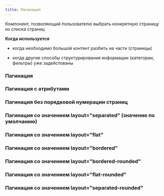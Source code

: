 ```yaml
---
title: Пагинация
---
```



Компонент, позволяющий пользователю выбрать конкретную страницу из списка страниц

**Когда используется**

- когда необходимо большой контент разбить на части (страницы)

- когда другие способы структурирования информации (категории, фильтры) уже задейстованы

### Пагинация
<Sandbox projectId="data_query_list" showHeader/>

### Пагинация с атрибутами
<Sandbox projectId="D4Vx1" showHeader/>

### Пагинация без порядковой нумерации страниц
<Sandbox projectId="sDAgH" showHeader/>

### Пагинация со значением layout="separated" (значение по умолчанию)
<Sandbox projectId="ZvB5h" showHeader/>

### Пагинация со значением layout="flat"
<Sandbox projectId="uRUon" showHeader/>

### Пагинация со значением layout="bordered"
<Sandbox projectId="G0vJy" showHeader/>

### Пагинация со значением layout="bordered-rounded"
<Sandbox projectId="f2ooW" showHeader/>

### Пагинация со значением layout="flat-rounded"
<Sandbox projectId="EEiXd" showHeader/>

### Пагинация со значением layout="separated-rounded"
<Sandbox projectId="XY8Os" showHeader/>
